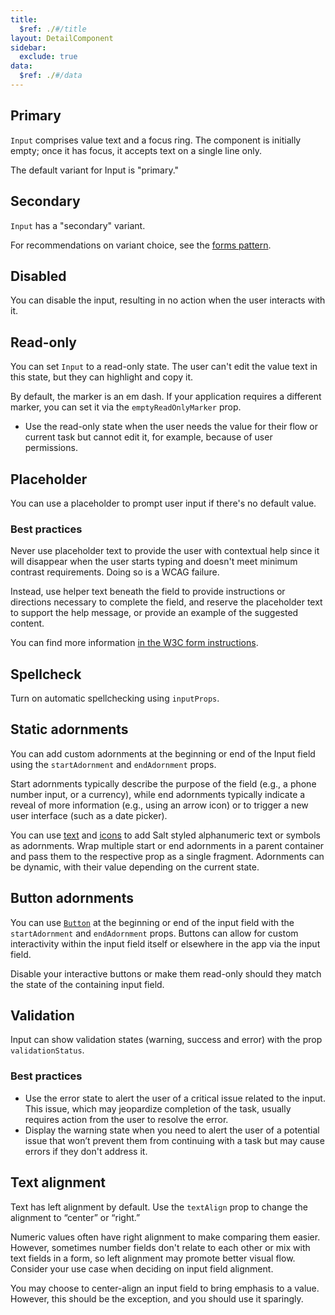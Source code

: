 ```yaml
---
title:
  $ref: ./#/title
layout: DetailComponent
sidebar:
  exclude: true
data:
  $ref: ./#/data
---
```


<LivePreviewControls>
<LivePreview componentName="input" exampleName="Primary" >

## Primary

`Input` comprises value text and a focus ring. The component is initially empty; once it has focus, it accepts text on a single line only.

The default variant for Input is "primary."

</LivePreview>
<LivePreview componentName="input" exampleName="Secondary" >

## Secondary

`Input` has a "secondary" variant.

For recommendations on variant choice, see the [forms pattern](salt/patterns/forms).

</LivePreview>
<LivePreview componentName="input" exampleName="Disabled" >

## Disabled

You can disable the input, resulting in no action when the user interacts with it.

</LivePreview>
<LivePreview componentName="input" exampleName="Readonly" >

## Read-only

You can set `Input` to a read-only state. The user can't edit the value text in this state, but they can highlight and copy it.

By default, the marker is an em dash. If your application requires a different marker, you can set it via the `emptyReadOnlyMarker` prop.

- Use the read-only state when the user needs the value for their flow or current task but cannot edit it, for example, because of user permissions.

</LivePreview>
<LivePreview componentName="input" exampleName="Placeholder" >

## Placeholder

You can use a placeholder to prompt user input if there's no default value.

### Best practices

Never use placeholder text to provide the user with contextual help since it will disappear when the user starts typing and doesn't meet minimum contrast requirements. Doing so is a WCAG failure.

Instead, use helper text beneath the field to provide instructions or directions necessary to complete the field, and reserve the placeholder text to support the help message, or provide an example of the suggested content.

You can find more information [in the W3C form instructions](https://www.w3.org/WAI/tutorials/forms/instructions/).

</LivePreview>
<LivePreview componentName="input" exampleName="Spellcheck" >

## Spellcheck

Turn on automatic spellchecking using `inputProps`.

</LivePreview>
<LivePreview componentName="input" exampleName="StaticAdornments" >

## Static adornments

You can add custom adornments at the beginning or end of the Input field using the `startAdornment` and `endAdornment` props.

Start adornments typically describe the purpose of the field (e.g., a phone number input, or a currency), while end adornments typically indicate a reveal of more information (e.g., using an arrow icon) or to trigger a new user interface (such as a date picker).

You can use [text](/salt/components/text) and [icons](/salt/foundations/iconography) to add Salt styled alphanumeric text or symbols as adornments. Wrap multiple start or end adornments in a parent container and pass them to the respective prop as a single fragment. Adornments can be dynamic, with their value depending on the current state.

</LivePreview>
<LivePreview componentName="input" exampleName="ButtonAdornments" >

## Button adornments

You can use [`Button`](/salt/components/button) at the beginning or end of the input field with the `startAdornment` and `endAdornment` props. Buttons can allow for custom interactivity within the input field itself or elsewhere in the app via the input field.

Disable your interactive buttons or make them read-only should they match the state of the containing input field.

</LivePreview>
<LivePreview componentName="input" exampleName="Validation" >

## Validation

Input can show validation states (warning, success and error) with the prop `validationStatus`.

### Best practices

- Use the error state to alert the user of a critical issue related to the input. This issue, which may jeopardize completion of the task, usually requires action from the user to resolve the error.
- Display the warning state when you need to alert the user of a potential issue that won’t prevent them from continuing with a task but may cause errors if they don't address it.

</LivePreview>
<LivePreview componentName="input" exampleName="TextAlignment" >

## Text alignment

Text has left alignment by default. Use the `textAlign` prop to change the alignment to “center” or “right.”

Numeric values often have right alignment to make comparing them easier. However, sometimes number fields don't relate to each other or mix with text fields in a form, so left alignment may promote better visual flow. Consider your use case when deciding on input field alignment.

You may choose to center-align an input field to bring emphasis to a value. However, this should be the exception, and you should use it sparingly.

</LivePreview>
</LivePreviewControls>
